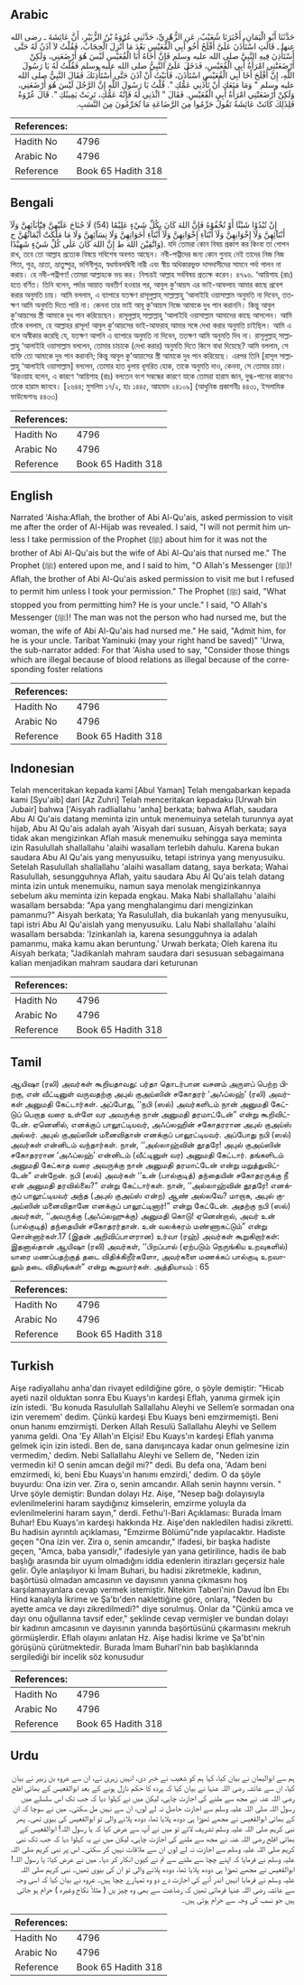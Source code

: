 ## Arabic


<div dir="rtl" lang="ar" style={{fontSize:'larger',backgroundColor:'#f8f9fa',padding:20}}>
حَدَّثَنَا أَبُو الْيَمَانِ، أَخْبَرَنَا شُعَيْبٌ، عَنِ الزُّهْرِيِّ، حَدَّثَنِي عُرْوَةُ بْنُ الزُّبَيْرِ، أَنَّ عَائِشَةَ ـ رضى الله عنها ـ قَالَتِ اسْتَأْذَنَ عَلَىَّ أَفْلَحُ أَخُو أَبِي الْقُعَيْسِ بَعْدَ مَا أُنْزِلَ الْحِجَابُ، فَقُلْتُ لاَ آذَنُ لَهُ حَتَّى أَسْتَأْذِنَ فِيهِ النَّبِيَّ صلى الله عليه وسلم فَإِنَّ أَخَاهُ أَبَا الْقُعَيْسِ لَيْسَ هُوَ أَرْضَعَنِي، وَلَكِنْ أَرْضَعَتْنِي امْرَأَةُ أَبِي الْقُعَيْسِ، فَدَخَلَ عَلَىَّ النَّبِيُّ صلى الله عليه وسلم فَقُلْتُ لَهُ يَا رَسُولَ اللَّهِ، إِنَّ أَفْلَحَ أَخَا أَبِي الْقُعَيْسِ اسْتَأْذَنَ، فَأَبَيْتُ أَنْ آذَنَ حَتَّى أَسْتَأْذِنَكَ فَقَالَ النَّبِيُّ صلى الله عليه وسلم ‏"‏ وَمَا مَنَعَكِ أَنْ تَأْذَنِي عَمُّكِ ‏"‏‏.‏ قُلْتُ يَا رَسُولَ اللَّهِ إِنَّ الرَّجُلَ لَيْسَ هُوَ أَرْضَعَنِي، وَلَكِنْ أَرْضَعَتْنِي امْرَأَةُ أَبِي الْقُعَيْسِ‏.‏ فَقَالَ ‏"‏ ائْذَنِي لَهُ فَإِنَّهُ عَمُّكِ، تَرِبَتْ يَمِينُكِ ‏"‏‏.‏ قَالَ عُرْوَةُ فَلِذَلِكَ كَانَتْ عَائِشَةُ تَقُولُ حَرِّمُوا مِنَ الرَّضَاعَةِ مَا تُحَرِّمُونَ مِنَ النَّسَبِ‏.‏
</div>
<div style={{backgroundColor:'#f8f9fa',padding:20, marginBottom: 10}}><table> <thead> <tr> <th>References:</th> <th></th> </tr> </thead> <tbody><tr><td>Hadith No</td><td>4796</td></tr><tr><td>Arabic No</td><td>4796</td></tr><tr><td>Reference</td><td>Book 65 Hadith 318</td></tr></tbody></table></div>

## Bengali


<div dir="ltr" lang="bn" style={{fontSize:'larger',backgroundColor:'#f8f9fa',padding:20}}>
إِنْ تُبْدُوْا شَيْئًا أَوْ تُخْفُوْهُ فَإِنَّ اللهَ كَانَ بِكُلِّ شَيْءٍ عَلِيْمًا (54) لَا جُنَاحَ عَلَيْهِنَّ فِيْٓاٰبَآئِهِنَّ وَلَآ أَبْنَآئِهِنَّ وَلَآ إِخْوَانِهِنَّ وَلَآ أَبْنَآءِ إِخْوَانِهِنَّ وَلَآ أَبْنَآءِ أَخَوَاتِهِنَّ وَلَا نِسَآئِهِنَّ وَلَا مَا مَلَكَتْ أَيْمَانُهُنَّ ج وَاتَّقِيْنَ اللهَ ط إِنَّ اللهَ كَانَ عَلٰى كُلِّ شَيْءٍ شَهِيْدًا). যদি তোমরা কোন বিষয় প্রকাশ কর কিংবা তা গোপন রাখ, তবে তো আল্লাহ প্রত্যেক বিষয়ে সবিশেষ অবগত আছেন। নবী-পত্নীদের জন্য কোন গুনাহ নেই তাদের নিজ নিজ পিতা, পুত্র, ভ্রাতা, ভ্রাতুষ্পুত্র, ভগিনীপুত্র, স্বধর্মাবলম্বিনী নারী এবং স্বীয় অধিকারভুক্ত দাসদাসীদের সামনে পর্দা পালন না করায়। হে নবী-পত্নীগণ! তোমরা আল্লাহকে ভয় কর। নিশ্চয়ই আল্লাহ সর্ববিষয় প্রত্যক্ষ করেন। ৪৭৯৬. ‘আয়িশাহ (রাঃ) হতে বর্ণিত। তিনি বলেন, পর্দার আয়াত অবতীর্ণ হওয়ার পর, আবুল কু’আয়স এর ভাই-আফলাহ আমার কাছে প্রবেশ করার অনুমতি চায়। আমি বললাম, এ ব্যাপারে যতক্ষণ রাসূলুল্লাহ্ সাল্লাল্লাহু ‘আলাইহি ওয়াসাল্লাম অনুমতি না দিবেন, ততক্ষণ আমি অনুমতি দিতে পারি না। কেননা তার ভাই আবূ কু‘আয়স নিজে আমাকে দুধ পান করাননি। কিন্তু আবুল কু’আয়সের স্ত্রী আমাকে দুধ পান করিয়েছেন। রাসূলুল্লাহ্ সাল্লাল্লাহু ‘আলাইহি ওয়াসাল্লাম আমাদের কাছে আসলেন। আমি তাঁকে বললাম, হে আল্লাহর রাসূল! আবুল কু’আয়সের ভাই-আফরাহ্ আমার সঙ্গে দেখা করার অনুমতি চাইছিল। আমি এ বলে অস্বীকার করেছি যে, যতক্ষণ আপনি এ ব্যাপারে অনুমতি না দিবেন, ততক্ষণ আমি অনুমতি দিব না। রাসূলুল্লাহ্ সাল্লাল্লাহু ‘আলাইহি ওয়াসাল্লাম বললেন, তোমার চাচাকে (দেখা করার) অনুমতি দিতে কিসে বাধা দিয়েছে? আমি বললাম, সে ব্যক্তি তো আমাকে দুধ পান করাননি; কিন্তু আবুল কু’আয়াসের স্ত্রী আমাকে দুধ পান করিয়েছে। এরপর তিনি [রাসূল সাল্লাল্লাহু ‘আলাইহি ওয়াসাল্লাম] বললেন, তোমার হাত ধুলায় ধূসরিত হোক, তাকে অনুমতি দাও, কেননা, সে তোমার চাচা। ‘উরওয়াহ বলেন, এ কারণে ‘আয়িশাহ (রাঃ) বলতেন বংশ সম্বন্ধের কারণে যাকে তোমরা হারাম জান, দুগ্ধ-পানের কারণেও তাকে হারাম জানবে। [২৬৪৪; মুসলিম ১৭/২, হাঃ ১৪৪৫, আহমাদ ২৪১০৯] (আধুনিক প্রকাশনীঃ ৪৪৩১, ইসলামিক ফাউন্ডেশনঃ ৪৪৩৩)
</div>
<div style={{backgroundColor:'#f8f9fa',padding:20, marginBottom: 10}}><table> <thead> <tr> <th>References:</th> <th></th> </tr> </thead> <tbody><tr><td>Hadith No</td><td>4796</td></tr><tr><td>Arabic No</td><td>4796</td></tr><tr><td>Reference</td><td>Book 65 Hadith 318</td></tr></tbody></table></div>

## English


<div dir="ltr" lang="en" style={{fontSize:'larger',backgroundColor:'#f8f9fa',padding:20}}>
Narrated 'Aisha:Aflah, the brother of Abi Al-Qu'ais, asked permission to visit me after the order of Al-Hijab was revealed. I said, "I will not permit him unless I take permission of the Prophet (ﷺ) about him for it was not the brother of Abi Al-Qu'ais but the wife of Abi Al-Qu'ais that nursed me." The Prophet (ﷺ) entered upon me, and I said to him, "O Allah's Messenger (ﷺ)! Aflah, the brother of Abi Al-Qu'ais asked permission to visit me but I refused to permit him unless I took your permission." The Prophet (ﷺ) said, "What stopped you from permitting him? He is your uncle." I said, "O Allah's Messenger (ﷺ)! The man was not the person who had nursed me, but the woman, the wife of Abi Al-Qu'ais had nursed me." He said, "Admit him, for he is your uncle. Taribat Yaminuki (may your right hand be saved)" 'Urwa, the sub-narrator added: For that 'Aisha used to say, "Consider those things which are illegal because of blood relations as illegal because of the corresponding foster relations
</div>
<div style={{backgroundColor:'#f8f9fa',padding:20, marginBottom: 10}}><table> <thead> <tr> <th>References:</th> <th></th> </tr> </thead> <tbody><tr><td>Hadith No</td><td>4796</td></tr><tr><td>Arabic No</td><td>4796</td></tr><tr><td>Reference</td><td>Book 65 Hadith 318</td></tr></tbody></table></div>

## Indonesian


<div dir="ltr" lang="id" style={{fontSize:'larger',backgroundColor:'#f8f9fa',padding:20}}>
Telah menceritakan kepada kami [Abul Yaman] Telah mengabarkan kepada kami [Syu'aib] dari [Az Zuhri] Telah menceritakan kepadaku [Urwah bin Jubair] bahwa ['Aisyah radliallahu 'anha] berkata; bahwa Aflah, saudara Abu Al Qu'ais datang meminta izin untuk menemuinya setelah turunnya ayat hijab, Abu Al Qu'ais adalah ayah 'Aisyah dari susuan, Aisyah berkata; saya tidak akan mengizinkan Aflah masuk menemuiku sehingga saya meminta izin Rasulullah shallallahu 'alaihi wasallam terlebih dahulu. Karena bukan saudara Abu Al Qu'ais yang menyusuiku, tetapi istrinya yang menyusuiku. Setelah Rasulullah shallallahu 'alaihi wasallam datang, saya berkata; Wahai Rasulullah, sesungguhnya Aflah, yaitu saudara Abu Al Qu'ais telah datang minta izin untuk menemuiku, namun saya menolak mengizinkannya sebelum aku meminta izin kepada engkau. Maka Nabi shallallahu 'alaihi wasallam bersabda: "Apa yang menghalangimu dari mengizinkan pamanmu?" Aisyah berkata; Ya Rasulullah, dia bukanlah yang menyusuiku, tapi istri Abu Al Qu'aislah yang menyusuiku. Lalu Nabi shallallahu 'alaihi wasallam bersabda: 'Izinkanlah ia, karena sesungguhnya ia adalah pamanmu, maka kamu akan beruntung.' Urwah berkata; Oleh karena itu Aisyah berkata; "Jadikanlah mahram saudara dari sesusuan sebagaimana kalian menjadikan mahram saudara dari keturunan
</div>
<div style={{backgroundColor:'#f8f9fa',padding:20, marginBottom: 10}}><table> <thead> <tr> <th>References:</th> <th></th> </tr> </thead> <tbody><tr><td>Hadith No</td><td>4796</td></tr><tr><td>Arabic No</td><td>4796</td></tr><tr><td>Reference</td><td>Book 65 Hadith 318</td></tr></tbody></table></div>

## Tamil


<div dir="ltr" lang="ta" style={{fontSize:'larger',backgroundColor:'#f8f9fa',padding:20}}>
ஆயிஷா (ரலி) அவர்கள் கூறியதாவது: பர்தா தொடர்பான வசனம் அருளப் பெற்ற பிறகு, என் வீட்டினுள் வருவதற்கு அபுல் குஅய்ஸின் சகோதரர் ‘அஃப்லஹ்’ (ரலி) அவர்கள் அனுமதி கேட்டார்கள். அப்போது, ‘‘நபி (ஸல்) அவர்களிடம் நான் அனுமதி கேட்டுப் பெறாத வரை உள்ளே வர அவருக்கு நான் அனுமதி தரமாட்டேன்” என்று கூறிவிட்டேன். ஏனெனில், எனக்குப் பாலூட்டியவர், அஃப்லஹின் சகோதரரான அபுல் குஅய்ஸ் அல்லர். அபுல் குஅய்ஸின் மனைவிதான் எனக்குப் பாலூட்டியவர். அப்போது நபி (ஸல்) அவர்கள் என்னிடம் வந்தார்கள். நான், ‘‘அல்லாஹ்வின் தூதரே! அபுல் குஅய்ஸின் சகோதரரான ‘அஃப்லஹ்’ என்னிடம் (வீட்டினுள் வர) அனுமதி கேட்டார். தங்களிடம் அனுமதி கேட்காத வரை அவருக்கு நான் அனுமதி தரமாட்டேன் என்று மறுத்துவிட்டேன்” என்றேன். நபி (ஸல்) அவர்கள் ‘‘உன் (பால்குடித்) தந்தையின் சகோதரருக்கு நீ ஏன் அனுமதி தரவில்லை?” என்று கேட்டார்கள். நான், ‘‘அல்லாஹ்வின் தூதரே! எனக்குப் பாலூட்டியவர் அந்த (அபுல் குஅய்ஸ் என்ற) ஆண் அல்லவே? மாறாக, அபுல் குஅய்ஸின் மனைவிதானே எனக்குப் பாலூட்டினார்!” என்று கேட்டேன். அதற்கு நபி (ஸல்) அவர்கள், ‘‘அவருக்கு (அஃப்லஹுக்கு) அனுமதி கொடு! ஏனென்றால், அவர் உன் (பால்குடித்) தந்தையின் சகோதரர்தான். உன் வலக்கரம் மண்ணாகட்டும்” என்று சொன்னார்கள்.17 (இதன் அறிவிப்பாளரான) உர்வா (ரஹ்) அவர்கள் கூறுகிறார்கள்: இதனால்தான் ஆயிஷா (ரலி) அவர்கள், ‘‘பிறப்பால் (ஏற்படும் நெருங்கிய உறவுகளில்) யாரை மணப்பதற்குத் தடை விதிக்கிறீர்களோ, அவர்களை மணக்கப் பால்குடி உறவாலும் தடை விதியுங்கள்” என்று கூறுவார்கள். அத்தியாயம் : 65
</div>
<div style={{backgroundColor:'#f8f9fa',padding:20, marginBottom: 10}}><table> <thead> <tr> <th>References:</th> <th></th> </tr> </thead> <tbody><tr><td>Hadith No</td><td>4796</td></tr><tr><td>Arabic No</td><td>4796</td></tr><tr><td>Reference</td><td>Book 65 Hadith 318</td></tr></tbody></table></div>

## Turkish


<div dir="ltr" lang="tr" style={{fontSize:'larger',backgroundColor:'#f8f9fa',padding:20}}>
Aişe radiyallahu anha'dan rivayet edildiğine göre, o şöyle demiştir: "Hicab ayeti nazil olduktan sonra Ebu Kuays'ın kardeşi Eflah, yanıma girmek için izin istedi. 'Bu konuda Rasulullah Sallallahu Aleyhi ve Sellem’e sormadan ona izin veremem' dedim. Çünkü kardeşi Ebu Kuays beni emzirmemişti. Beni onun hanımı emzirmişti. Derken Allah Resulü Sallallahu Aleyhi ve Sellem yanıma geldi. Ona 'Ey Allah'ın Elçisi! Ebu Kuays'ın kardeşi Eflah yanıma gelmek için izin istedi. Ben de, sana danışıncaya kadar onun gelmesine izin vermedim,' dedim. Nebi Sallallahu Aleyhi ve Sellem de, "Neden izin vermedin ki! O senin amcan değil mi?" dedi. Bu defa ona, 'Adam beni emzirmedi, ki, beni Ebu Kuays'ın hanımı emzirdi,' dedim. O da şöyle buyurdu: Ona izin ver. Zira o, senin amcandır. Allah senin haynnı versin. " Urve şöyle demiştir: Bundan dolayı Hz. Aişe, "Nesep bağı dolayısıyla evlenilmelerini haram saydığınız kimselerin, emzirme yoluyla da evlenilmelerini haram sayın," derdi. Fethu'l-Bari Açıklaması: Burada İmam Buhar! Ebu Kuays'ın kardeşi hakkında Hz. Aişe'den nakIedilen hadisi zikretti. Bu hadisin ayrıntılı açıklaması, "Emzirme Bölümü"nde yapılacaktır. Hadiste geçen "Ona izin ver. Zira o, senin amcandır," ifadesi, bir başka hadiste geçen, "Amca, baba yansıdİr," ifadesiyle yan yana getirilince, hadis ile bab başlığı arasında bir uyum olmadığını iddia edenlerin itirazları geçersiz hale gelir. Öyle anlaşılıyor ki İmam Buhari, bu hadisi zikretmekle, kadının, başörtüsü olmadan amcasının ve dayısının yanına çıkmasını hoş karşılamayanlara cevap vermek istemiştir. Nitekim Taberi'nin Davud İbn Ebı Hind kanalıyla İkrime ve Şa'bı'den naklettiğine göre, onlara, "Neden bu ayette amca ve dayı zikredilmedi?" diye sorulmuş. Onlar da "Çünkü amca ve dayı onu oğullarına tavsif eder," şeklinde cevap vermişler ve bundan dolayı bir kadının amcasının ve dayısının yanında başörtüsünü çıkarmasını mekruh görmüşlerdir. Eflah olayını anlatan Hz. Aişe hadisi İkrime ve Şa'bt'nin görüşünü çürütmektedir. Burada İmam Buharl'nin bab başlıklarında sergilediği bir incelik söz konusudur
</div>
<div style={{backgroundColor:'#f8f9fa',padding:20, marginBottom: 10}}><table> <thead> <tr> <th>References:</th> <th></th> </tr> </thead> <tbody><tr><td>Hadith No</td><td>4796</td></tr><tr><td>Arabic No</td><td>4796</td></tr><tr><td>Reference</td><td>Book 65 Hadith 318</td></tr></tbody></table></div>

## Urdu


<div dir="rtl" lang="ur" style={{fontSize:'larger',backgroundColor:'#f8f9fa',padding:20}}>
ہم سے ابوالیمان نے بیان کیا، کہا ہم کو شعیب نے خبر دی، انہیں زہری نے، ان سے عروہ بن زبیر نے بیان کیا، ان سے عائشہ رضی اللہ عنہا نے بیان کیا کہ پردہ کا حکم نازل ہونے کے بعد ابوالقعیس کے بھائی افلح رضی اللہ عنہ نے مجھ سے ملنے کی اجازت چاہی، لیکن میں نے کہلوا دیا کہ جب تک اس سلسلے میں رسول اللہ صلی اللہ علیہ وسلم سے اجازت حاصل نہ لے لوں، ان سے نہیں مل سکتی۔ میں نے سوچا کہ ان کے بھائی ابوالقعیس نے مجھے تھوڑا ہی دودھ پلایا تھا، دودھ پلانے والی تو ابوالقعیس کی بیوی تھی۔ پھر نبی کریم صلی اللہ علیہ وسلم تشریف لائے تو میں نے آپ سے عرض کیا کہ یا رسول اللہ! ابوالقعیس کے بھائی افلح رضی اللہ عنہ نے مجھ سے ملنے کی اجازت چاہی، لیکن میں نے یہ کہلوا دیا کہ جب تک نبی کریم صلی اللہ علیہ وسلم سے اجازت نہ لے لوں ان سے ملاقات نہیں کر سکتی۔ اس پر نبی کریم صلی اللہ علیہ وسلم نے فرمایا کہ اپنے چچا سے ملنے سے تم نے کیوں انکار کر دیا۔ میں نے عرض کیا: یا رسول اللہ! ابوالقعیس نے مجھے تھوڑا ہی دودھ پلایا تھا، دودھ پلانے والی تو ان کی بیوی تھیں۔ نبی کریم صلی اللہ علیہ وسلم نے فرمایا انہیں اندر آنے کی اجازت دے دو وہ تمہارے چچا ہیں۔ عروہ نے بیان کیا کہ اسی وجہ سے عائشہ رضی اللہ عنہا فرماتی تھیں کہ رضاعت سے بھی وہ چیز یں ( مثلاً نکاح وغیرہ ) حرام ہو جاتی ہیں جو نسب کی وجہ سے حرام ہوتی ہیں۔
</div>
<div style={{backgroundColor:'#f8f9fa',padding:20, marginBottom: 10}}><table> <thead> <tr> <th>References:</th> <th></th> </tr> </thead> <tbody><tr><td>Hadith No</td><td>4796</td></tr><tr><td>Arabic No</td><td>4796</td></tr><tr><td>Reference</td><td>Book 65 Hadith 318</td></tr></tbody></table></div>